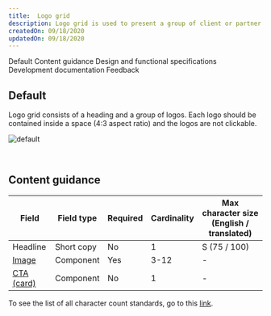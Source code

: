 ```yaml
---
title:  Logo grid
description: Logo grid is used to present a group of client or partner logos. This pattern is commonly used to establish credibility of the given product or service.
createdOn: 09/18/2020
updatedOn: 09/18/2020
---
```



<ComponentDescription name="Logo grid" type="layout" />

<AnchorLinks>

<AnchorLink>Default</AnchorLink>
<AnchorLink>Content guidance</AnchorLink>
<AnchorLink>Design and functional specifications</AnchorLink>
<AnchorLink>Development documentation</AnchorLink>
<AnchorLink>Feedback</AnchorLink>

</AnchorLinks>

## Default
Logo grid consists of a heading and a group of logos. Each logo should be contained inside a space (4:3 aspect ratio) and the logos are not clickable.

![default](../..//images/pattern/logo-grid/logo-grid.jpg)

<br />

## Content guidance

| Field | Field type | Required   | Cardinality | Max character size (English / translated) |
| -------- | --------- | ---------- | ---------- | ----------|
| Headline | Short copy | No | 1 | S (75 / 100)|
| [Image](https://www.ibm.com/standards/web/carbon-for-ibm-dotcom/components/image) | Component | Yes | 3-12 | - |
| [CTA (card)](https://www.ibm.com/standards/web/carbon-for-ibm-dotcom/components/cta)  | Component | No | 1 | - |

To see the list of all character count standards, go to this <a href="https://github.com/carbon-design-system/carbon-for-ibm-dotcom-website/wiki/Character-count-standards" target="_blank" rel="noreferrer noopener nofollow">link</a>.

<ComponentFooter name="Logo grid" type="layout" />